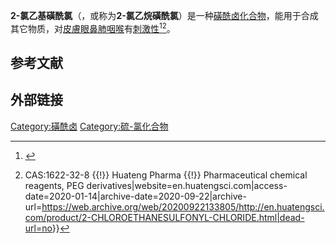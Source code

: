 {{Chembox
| ImageFile =2-Chloroethanesulfonyl chloride.svg
| ImageSize = 180
| ImageAlt = Skeletal formula of 2-chloroethanesulfonyl chloride
| ImageFile1 = 2-Chloroethanesulfonyl chloride molecule spacefill.png
| ImageSize1 = 170
| ImageAlt1 = Ball-and-stick model of the 2-chloroethanesulfonyl chloride molecule
| IUPACName =2-chloroethanesulfonyl chloride
| OtherNames =Ethanesulfonyl chloride, 2-chloro-; 2-Chloroethane sulfochloride
|Section1={{Chembox Identifiers
| CASNo = 1622-32-8 
| CASNo_Ref = {{cascite|correct|CAS}}
| PubChem =15385
| SMILES = C(CCl)S(=O)(=O)Cl
| ChemSpiderID = 14644
| InChI = 1/C2H4Cl2O2S/c3-1-2-7(4,5)6/h1-2H2
| InChIKey = VHCSBTPOPKFYIU-UHFFFAOYAU
| StdInChI = 1S/C2H4Cl2O2S/c3-1-2-7(4,5)6/h1-2H2
| StdInChIKey = VHCSBTPOPKFYIU-UHFFFAOYSA-N}}
|Section2={{Chembox Properties
| Formula =C<sub>2</sub>H<sub>4</sub>Cl<sub>2</sub>O<sub>2</sub>S
| MolarMass =163.03 g/mol
| Appearance =
| Density =
| MeltingPt =
| BoilingPt =
| Solubility = }}
|Section3={{Chembox Hazards
| MainHazards =
| FlashPt =
| AutoignitionPt = }}
}}

'''2-氯乙基磺酰氯'''（{{lang-en|2-Chloroethanesulfonyl chloride}}，或称为'''2-氯乙烷磺酰氯'''）是一种[[磺酰卤|磺酰卤]][[化合物|化合物]]，能用于合成其它物质，对[[皮膚|皮膚]][[眼|眼]][[鼻|鼻]][[肺|肺]][[咽喉|咽喉]]有[[刺激性|刺激性]]<ref>{{Cite web|url=https://pubchem.ncbi.nlm.nih.gov/compound/15385|title=2-Chloroethanesulfonyl chloride|last=PubChem|website=pubchem.ncbi.nlm.nih.gov|language=en|access-date=2020-01-14|archive-date=2020-08-03|archive-url=https://web.archive.org/web/20200803222402/https://pubchem.ncbi.nlm.nih.gov/compound/15385|dead-url=no}}</ref><ref>{{Cite web|url=http://en.huatengsci.com/product/2-CHLOROETHANESULFONYL-CHLORIDE.html|title=2-CHLOROETHANESULFONYL CHLORIDE {{!}} CAS:1622-32-8 {{!}} Huateng Pharma {{!}} Pharmaceutical chemical reagents, PEG derivatives|website=en.huatengsci.com|access-date=2020-01-14|archive-date=2020-09-22|archive-url=https://web.archive.org/web/20200922133805/http://en.huatengsci.com/product/2-CHLOROETHANESULFONYL-CHLORIDE.html|dead-url=no}}</ref>。
==参考文献==
{{reflist}}
==外部链接==

{{DEFAULTSORT:Chloroethanesulfonyl chloride, 2-}}
[[Category:磺酰卤|Category:磺酰卤]]
[[Category:硫-氯化合物|Category:硫-氯化合物]]